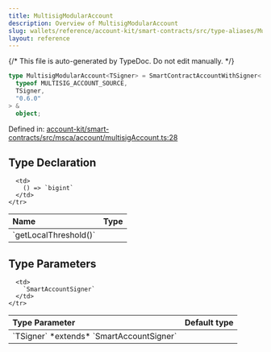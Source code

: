 ```yaml
---
title: MultisigModularAccount
description: Overview of MultisigModularAccount
slug: wallets/reference/account-kit/smart-contracts/src/type-aliases/MultisigModularAccount
layout: reference
---
```


{/* This file is auto-generated by TypeDoc. Do not edit manually. */}

```ts
type MultisigModularAccount<TSigner> = SmartContractAccountWithSigner<
  typeof MULTISIG_ACCOUNT_SOURCE,
  TSigner,
  "0.6.0"
> &
  object;
```

Defined in: [account-kit/smart-contracts/src/msca/account/multisigAccount.ts:28](https://github.com/alchemyplatform/aa-sdk/blob/08ef11b1fc98663df6a97fa93722c7f14b33f1cc/account-kit/smart-contracts/src/msca/account/multisigAccount.ts#L28)

## Type Declaration

<table>
  <thead>
    <tr>
      <th align="left">Name</th>
      <th align="left">Type</th>
    </tr>
  </thead>

  <tbody>
    <tr>
      <td>
        `getLocalThreshold()`
      </td>

      <td>
        () => `bigint`
      </td>
    </tr>

  </tbody>
</table>

## Type Parameters

<table>
  <thead>
    <tr>
      <th align="left">Type Parameter</th>
      <th align="left">Default type</th>
    </tr>
  </thead>

  <tbody>
    <tr>
      <td>
        `TSigner` *extends* `SmartAccountSigner`
      </td>

      <td>
        `SmartAccountSigner`
      </td>
    </tr>

  </tbody>
</table>
